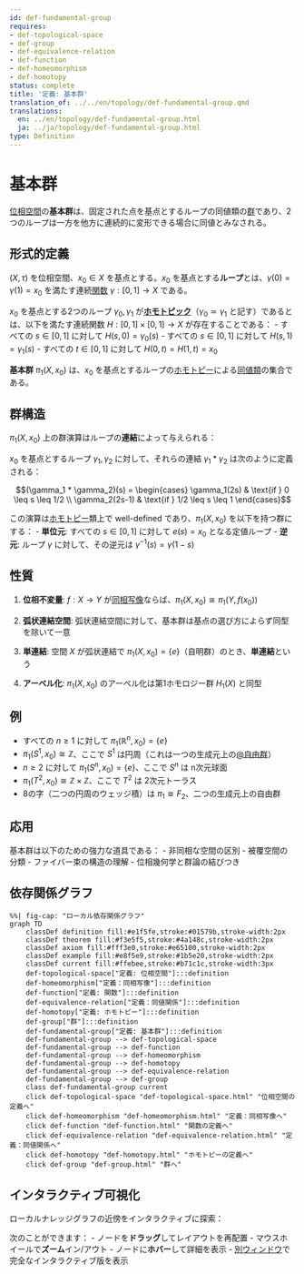 ```yaml
---
id: def-fundamental-group
requires:
- def-topological-space
- def-group
- def-equivalence-relation
- def-function
- def-homeomorphism
- def-homotopy
status: complete
title: '定義: 基本群'
translation_of: ../../en/topology/def-fundamental-group.qmd
translations:
  en: ../en/topology/def-fundamental-group.html
  ja: ../ja/topology/def-fundamental-group.html
type: Definition
---
```


# 基本群 {#def-fundamental-group}

[位相空間](def-topological-space.qmd)の**基本群**は、固定された点を基点とするループの同値類の[群](../algebra/def-group.qmd)であり、2つのループは一方を他方に連続的に変形できる場合に同値とみなされる。

## 形式的定義

$(X, \tau)$ を位相空間、$x_0 \in X$ を基点とする。$x_0$ を基点とする**ループ**とは、$\gamma(0) = \gamma(1) = x_0$ を満たす連続[関数](../logic-set-theory/def-function.qmd) $\gamma: [0,1] \to X$ である。

$x_0$ を基点とする2つのループ $\gamma_0, \gamma_1$ が**[ホモトピック](def-homotopy.qmd)**（$\gamma_0 \simeq \gamma_1$ と記す）であるとは、以下を満たす連続関数 $H: [0,1] \times [0,1] \to X$ が存在することである：
- すべての $s \in [0,1]$ に対して $H(s,0) = \gamma_0(s)$
- すべての $s \in [0,1]$ に対して $H(s,1) = \gamma_1(s)$
- すべての $t \in [0,1]$ に対して $H(0,t) = H(1,t) = x_0$

**基本群** $\pi_1(X, x_0)$ は、$x_0$ を基点とするループの[ホモトピー](def-homotopy.qmd)による[同値類](../logic-set-theory/def-equivalence-relation.qmd)の集合である。

## 群構造

$\pi_1(X, x_0)$ 上の群演算はループの**連結**によって与えられる：

$x_0$ を基点とするループ $\gamma_1, \gamma_2$ に対して、それらの連結 $\gamma_1 * \gamma_2$ は次のように定義される：

$$(\gamma_1 * \gamma_2)(s) = \begin{cases}
\gamma_1(2s) & \text{if } 0 \leq s \leq 1/2 \\
\gamma_2(2s-1) & \text{if } 1/2 \leq s \leq 1
\end{cases}$$

この演算は[ホモトピー](def-homotopy.qmd)類上で well-defined であり、$\pi_1(X, x_0)$ を以下を持つ群にする：
- **単位元**: すべての $s \in [0,1]$ に対して $e(s) = x_0$ となる定値ループ
- **逆元**: ループ $\gamma$ に対して、その逆元は $\gamma^{-1}(s) = \gamma(1-s)$

## 性質

1. **位相不変量**: $f: X \to Y$ が[同相写像](def-homeomorphism.qmd)ならば、$\pi_1(X, x_0) \cong \pi_1(Y, f(x_0))$

2. **弧状連結空間**: 弧状連結空間に対して、基本群は基点の選び方によらず同型を除いて一意

3. **単連結**: 空間 $X$ が弧状連結で $\pi_1(X, x_0) = \{e\}$（自明群）のとき、**単連結**という

4. **アーベル化**: $\pi_1(X, x_0)$ のアーベル化は第1ホモロジー群 $H_1(X)$ と同型

## 例

- すべての $n \geq 1$ に対して $\pi_1(\mathbb{R}^n, x_0) = \{e\}$
- $\pi_1(S^1, x_0) \cong \mathbb{Z}$、ここで $S^1$ は円周（これは一つの生成元上の[@自由群](../algebra/def-free-group.qmd)）
- $n \geq 2$ に対して $\pi_1(S^n, x_0) = \{e\}$、ここで $S^n$ は n次元球面
- $\pi_1(T^2, x_0) \cong \mathbb{Z} \times \mathbb{Z}$、ここで $T^2$ は 2次元トーラス
- 8の字（二つの円周のウェッジ積）は $\pi_1 \cong F_2$、二つの生成元上の自由群

## 応用

基本群は以下のための強力な道具である：
- 非同相な空間の区別
- 被覆空間の分類
- ファイバー束の構造の理解
- 位相幾何学と群論の結びつき

## 依存関係グラフ

```mermaid
%%| fig-cap: "ローカル依存関係グラフ"
graph TD
    classDef definition fill:#e1f5fe,stroke:#01579b,stroke-width:2px
    classDef theorem fill:#f3e5f5,stroke:#4a148c,stroke-width:2px
    classDef axiom fill:#fff3e0,stroke:#e65100,stroke-width:2px
    classDef example fill:#e8f5e9,stroke:#1b5e20,stroke-width:2px
    classDef current fill:#ffebee,stroke:#b71c1c,stroke-width:3px
    def-topological-space["定義: 位相空間"]:::definition
    def-homeomorphism["定義：同相写像"]:::definition
    def-function["定義: 関数"]:::definition
    def-equivalence-relation["定義：同値関係"]:::definition
    def-homotopy["定義: ホモトピー"]:::definition
    def-group["群"]:::definition
    def-fundamental-group["定義: 基本群"]:::definition
    def-fundamental-group --> def-topological-space
    def-fundamental-group --> def-function
    def-fundamental-group --> def-homeomorphism
    def-fundamental-group --> def-homotopy
    def-fundamental-group --> def-equivalence-relation
    def-fundamental-group --> def-group
    class def-fundamental-group current
    click def-topological-space "def-topological-space.html" "位相空間の定義へ"
    click def-homeomorphism "def-homeomorphism.html" "定義：同相写像へ"
    click def-function "def-function.html" "関数の定義へ"
    click def-equivalence-relation "def-equivalence-relation.html" "定義：同値関係へ"
    click def-homotopy "def-homotopy.html" "ホモトピーの定義へ"
    click def-group "def-group.html" "群へ"
```

## インタラクティブ可視化

ローカルナレッジグラフの近傍をインタラクティブに探索：

::: {.graph-viz data-id="def-fundamental-group" data-width="700" data-height="500"}
:::

次のことができます：
- ノードを**ドラッグ**してレイアウトを再配置
- マウスホイールで**ズーム**イン/アウト
- ノードに**ホバー**して詳細を表示
- [別ウィンドウ](../../output/interactive/ja/def-fundamental-group.html){target="_blank"}で完全なインタラクティブ版を表示
